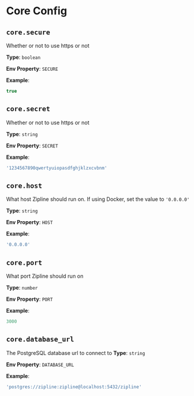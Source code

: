 
# Core Config
## `core.secure`
Whether or not to use https or not

**Type**: `boolean`

**Env Property**: `SECURE`

**Example**:
```js
true
```

## `core.secret`
Whether or not to use https or not

**Type**: `string`

**Env Property**: `SECRET`

**Example**:
```js
'1234567890qwertyuiopasdfghjklzxcvbnm'
```

## `core.host`
What host Zipline should run on.
<Callout type="warning" emoji="⚠️">
  If using Docker, set the value to `'0.0.0.0'`
</Callout>

**Type**: `string`

**Env Property**: `HOST`

**Example**:
```js
'0.0.0.0'
```

## `core.port`
What port Zipline should run on

**Type**: `number`

**Env Property**: `PORT`

**Example**:
```js
3000
```

## `core.database_url`
The PostgreSQL database url to connect to
**Type**: `string`

**Env Property**: `DATABASE_URL`

**Example**:
```js
'postgres://zipline:zipline@localhost:5432/zipline'
```
